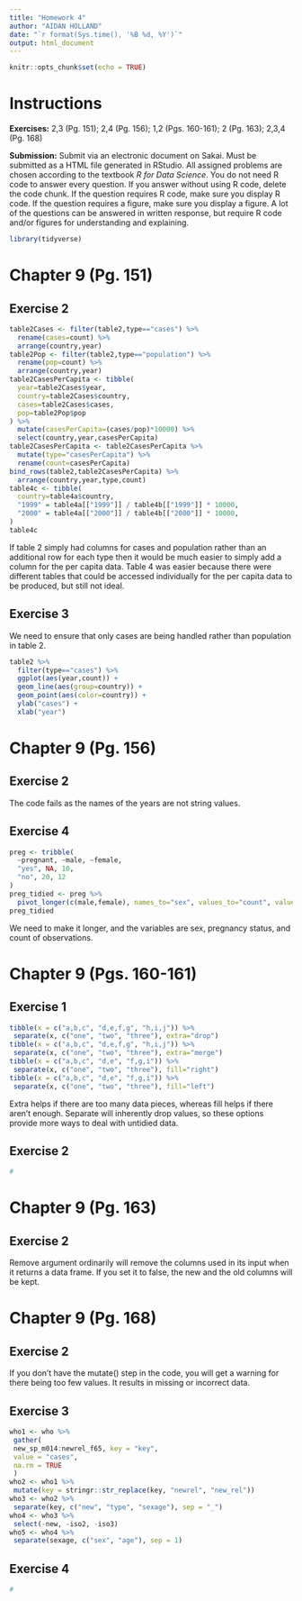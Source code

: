 ---
title: "Homework 4"
author: "AIDAN HOLLAND"
date: "`r format(Sys.time(), '%B %d, %Y')`"
output: html_document
---

```{r setup, include=FALSE}
knitr::opts_chunk$set(echo = TRUE)
```

# Instructions

**Exercises:**  2,3 (Pg. 151); 2,4 (Pg. 156); 1,2 (Pgs. 160-161); 2 (Pg. 163); 2,3,4 (Pg. 168)

**Submission:** Submit via an electronic document on Sakai. Must be submitted as a HTML file generated in RStudio. All assigned problems are chosen according to the textbook *R for Data Science*. You do not need R code to answer every question. If you answer without using R code, delete the code chunk. If the question requires R code, make sure you display R code. If the question requires a figure, make sure you display a figure. A lot of the questions can be answered in written response, but require R code and/or figures for understanding and explaining.

```{r, include=FALSE}
library(tidyverse)
```

# Chapter 9 (Pg. 151)

##  Exercise 2
```{r}
table2Cases <- filter(table2,type=="cases") %>%
  rename(cases=count) %>%
  arrange(country,year)
table2Pop <- filter(table2,type=="population") %>%
  rename(pop=count) %>%
  arrange(country,year)
table2CasesPerCapita <- tibble(
  year=table2Cases$year,
  country=table2Cases$country,
  cases=table2Cases$cases,
  pop=table2Pop$pop
) %>%
  mutate(casesPerCapita=(cases/pop)*10000) %>%
  select(country,year,casesPerCapita)
table2CasesPerCapita <- table2CasesPerCapita %>%
  mutate(type="casesPerCapita") %>%
  rename(count=casesPerCapita)
bind_rows(table2,table2CasesPerCapita) %>%
  arrange(country,year,type,count)
table4c <- tibble(
  country=table4a$country,
  "1999" = table4a[["1999"]] / table4b[["1999"]] * 10000,
  "2000" = table4a[["2000"]] / table4b[["2000"]] * 10000,
)
table4c
```

If table 2 simply had columns for cases and population rather than an additional row for each type then it would be much easier to simply add a column for the per capita data. Table 4 was easier because there were different tables that could be accessed individually for the per capita data to be produced, but still not ideal.

##  Exercise 3

We need to ensure that only cases are being handled rather than population in table 2.

```{r}
table2 %>%
  filter(type=="cases") %>%
  ggplot(aes(year,count)) +
  geom_line(aes(group=country)) +
  geom_point(aes(color=country)) +
  ylab("cases") +
  xlab("year")
```

# Chapter 9 (Pg. 156)

##  Exercise 2

The code fails as the names of the years are not string values.

##  Exercise 4
```{r}
preg <- tribble(
  ~pregnant, ~male, ~female,
  "yes", NA, 10,
  "no", 20, 12
)
preg_tidied <- preg %>%
  pivot_longer(c(male,female), names_to="sex", values_to="count", values_drop_na=T)
preg_tidied
```

We need to make it longer, and the variables are sex, pregnancy status, and count of observations.

# Chapter 9 (Pgs. 160-161)

##  Exercise 1
```{r}
tibble(x = c("a,b,c", "d,e,f,g", "h,i,j")) %>%
 separate(x, c("one", "two", "three"), extra="drop")
tibble(x = c("a,b,c", "d,e,f,g", "h,i,j")) %>%
 separate(x, c("one", "two", "three"), extra="merge")
tibble(x = c("a,b,c", "d,e", "f,g,i")) %>%
 separate(x, c("one", "two", "three"), fill="right")
tibble(x = c("a,b,c", "d,e", "f,g,i")) %>%
 separate(x, c("one", "two", "three"), fill="left")
```

Extra helps if there are too many data pieces, whereas fill helps if there aren't enough. Separate will inherently drop values, so these options provide more ways to deal with untidied data.

##  Exercise 2
```{r}
#
```

# Chapter 9 (Pg. 163)

##  Exercise 2

Remove argument ordinarily will remove the columns used in its input when it returns a data frame. If you set it to false, the new and the old columns will be kept.

# Chapter 9 (Pg. 168)

##  Exercise 2

If you don't have the mutate() step in the code, you will get a warning for there being too few values. It results in missing or incorrect data.

##  Exercise 3
```{r}
who1 <- who %>%
 gather(
 new_sp_m014:newrel_f65, key = "key",
 value = "cases",
 na.rm = TRUE
 )
who2 <- who1 %>%
 mutate(key = stringr::str_replace(key, "newrel", "new_rel"))
who3 <- who2 %>%
 separate(key, c("new", "type", "sexage"), sep = "_")
who4 <- who3 %>%
 select(-new, -iso2, -iso3)
who5 <- who4 %>%
 separate(sexage, c("sex", "age"), sep = 1)

```

##  Exercise 4
```{r}
#
```
